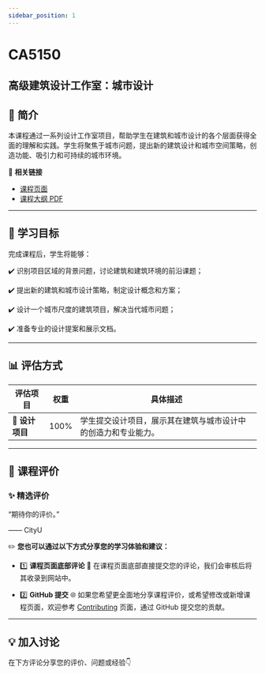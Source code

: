 ```yaml
---
sidebar_position: 1
---
```


# CA5150
## 高级建筑设计工作室：城市设计

## **📘 简介**
本课程通过一系列设计工作室项目，帮助学生在建筑和城市设计的各个层面获得全面的理解和实践。学生将聚焦于城市问题，提出新的建筑设计和城市空间策略，创造功能、吸引力和可持续的城市环境。

🔗 **相关链接**
- [课程页面](https://www.cityu.edu.hk/catalogue/pg/202526/course/CA5150.htm)
- [课程大纲 PDF](https://www.cityu.edu.hk/catalogue/pg/202526/course/CA5150.pdf)

---

## **🎯 学习目标**

完成课程后，学生将能够：

✔️ 识别项目区域的背景问题，讨论建筑和建筑环境的前沿课题；

✔️ 提出新的建筑和城市设计策略，制定设计概念和方案；

✔️ 设计一个城市尺度的建筑项目，解决当代城市问题；

✔️ 准备专业的设计提案和展示文档。

---

## **📊 评估方式**

| **评估项目**          | **权重** | **具体描述**                                                                                       |
|----------------------|---------|---------------------------------------------------------------------------------------------------|
| **📝 设计项目**       | 100%    | 学生提交设计项目，展示其在建筑与城市设计中的创造力和专业能力。                                   |

---

## **💬 课程评价**

### ✨ **精选评价**
<div className={commentStyles.commentBox}>
    <p className={commentStyles.commentText}>
        “期待你的评价。”
    </p>
    <p className={commentStyles.commentAuthor}>—— CityU</p>
</div>

✏️ **您也可以通过以下方式分享您的学习体验和建议：**

- 1️⃣ **课程页面底部评论**
💬 在课程页面底部直接提交您的评论，我们会审核后将其收录到网站中。

- 2️⃣ **GitHub 提交**
🌐 如果您希望更全面地分享课程评价，或希望修改或新增课程页面，欢迎参考 [Contributing](/contributing) 页面，通过 GitHub 提交您的贡献。

---

## **💡 加入讨论**

在下方评论分享您的评价、问题或经验👇
<Utterances />